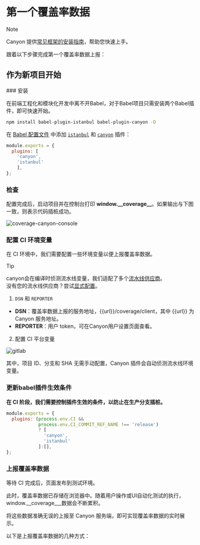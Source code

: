 
# 第一个覆盖率数据

> [!NOTE]
>
> Canyon 提供[常见框架的安装指南](/documentation/installation/getting-started)，帮助您快速上手。

跟着以下步骤完成第一个覆盖率数据上报：

## 作为新项目开始

<Steps>
  ### 安装

在前端工程化和模块化开发中离不开Babel，对于Babel项目只需安装两个Babel插件，即可快速开始。

```sh npm2yarn
npm install babel-plugin-istanbul babel-plugin-canyon -D
```

在 [Babel 配置文件](https://babeljs.io/docs/config-files#configuration-file-types) 中添加 [`istanbul`](https://www.npmjs.com/package/babel-plugin-istanbul) 和 [`canyon`](https://www.npmjs.com/package/babel-plugin-canyon) 插件：

  ```js filename="babel.config.js" {3,4} copy
  module.exports = {
    plugins: [
      'canyon',
      'istanbul'
      ],
  };
  ```

### 检查

配置完成后，启动项目并在控制台打印 **window.\_\_coverage\_\_**。如果输出与下图一致，则表示代码插桩成功。

![coverage-canyon-console](/static/documentation/getting-started/first-coverage/coverage-canyon-console.png)

### 配置 CI 环境变量

在 CI 环境中，我们需要配置一些环境变量以便上报覆盖率数据。

> [!TIP]
>
> canyon会在编译时侦测流水线变量，我们适配了多个[流水线供应商](/documentation/reference/provider)。<br/>
> 没有您的流水线供应商？尝试[显式配置](/documentation/ecosystem/babel-plugin-canyon#配置)。


1. `DSN` 和 `REPORTER`

- **DSN**：覆盖率数据上报的服务地址，\{\{url\}\}/coverage/client，其中 \{\{url\}\} 为 Canyon 服务地址。
- **REPORTER**：用户 token，可在Canyon用户设置页面查看。

2. 配置 CI 平台变量

![gitlab](/static/documentation/getting-started/first-coverage/gitlab-var-config.png)

<Callout type="info" emoji="ℹ️">
  其中，项目 ID、分支和 SHA 无需手动配置，Canyon 插件会自动侦测流水线环境变量。
</Callout>

  ### 更新babel插件生效条件

  __在 CI 阶段，我们需要控制插件生效的条件，以防止在生产分支插桩。__

  ```js {2,3} copy
  module.exports = {
    plugins: (process.env.CI &&
              process.env.CI_COMMIT_REF_NAME !== 'release')
              ? [
                'canyon',
                'istanbul'
              ]:[],
  };
  ```

  ### 上报覆盖率数据

  等待 CI 完成后，页面发布到测试环境。

  此时，覆盖率数据已存储在浏览器中。随着用户操作或UI自动化测试的执行，window.__coverage___数据会不断累积。

  将这些数据准确无误的上报至 Canyon 服务端，即可实现覆盖率数据的实时展示。


  以下是上报覆盖率数据的几种方式：

  <Cards>
  <Cards.Card
    title="UI 自动化测试"
    href="/documentation/end-to-end-testing/playwright"
  />
  <Cards.Card
    title="手动测试"
    href="/documentation/ecosystem/canyon-extension"
  />
</Cards>
</Steps>

